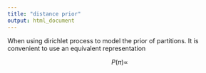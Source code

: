 ```yaml
---
title: "distance prior"
output: html_document
---
```


When using dirichlet process to model the prior of partitions. It is convenient to use an equivalent representation

$$P(\pi) \propto $$